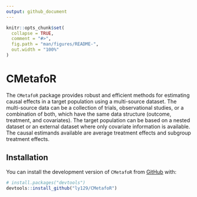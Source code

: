 ```yaml
---
output: github_document
---
```


<!-- README.md is generated from README.Rmd. Please edit that file -->

```r
knitr::opts_chunk$set(
  collapse = TRUE,
  comment = "#>",
  fig.path = "man/figures/README-",
  out.width = "100%"
)
```

# CMetafoR

<!-- badges: start -->
<!-- badges: end -->

The `CMetafoR` package provides robust and efficient methods for estimating causal effects in a target population using a multi-source dataset. The multi-source data can be a collection of trials, observational studies, or a combination of both, which have the same data structure (outcome, treatment, and covariates). The target population can be based on a nested dataset or an external dataset where only covariate information is available. The causal estimands available are average treatment effects and subgroup treatment effects.

## Installation

You can install the development version of `CMetafoR` from [GitHub](https://github.com/) with:

``` r
# install.packages("devtools")
devtools::install_github("ly129/CMetafoR")
```

